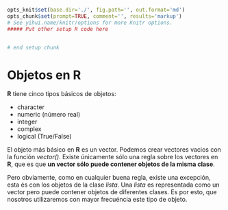 ```r
opts_knit$set(base.dir='./', fig.path='', out.format='md')
opts_chunk$set(prompt=TRUE, comment='', results='markup')
# See yihui.name/knitr/options for more Knitr options.
##### Put other setup R code here


# end setup chunk
```
# Objetos en R

__R__ tiene cinco tipos básicos de objetos:

+ character
+ numeric (número real)
+ integer
+ complex
+ logical (True/False)

El objeto más básico en __R__ es un vector. Podemos crear vectores vacios con la función _vector()_. Existe únicamente sólo una regla sobre los vectores en __R__, que es que __un vector sólo puede contener objetos de la misma clase__.

Pero obviamente, como en cualquier buena regla, existe una excepción, esta és con los objetos de la clase _lista_. Una _lista_ es representada como un vector pero puede contener objetos de diferentes clases. Es por esto, que nosotros utilizaremos con mayor frecuéncia este tipo de objeto.
